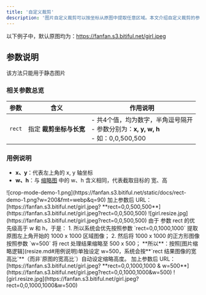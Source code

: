 ```yaml
---
title: '自定义裁剪'
description: '图片自定义裁剪可以按坐标从原图中提取任意区域。本文介绍自定义裁剪的参数说明及使用示例。'
---
```


以下例子中，默认原图均为：https://fanfan.s3.bitiful.net/girl.jpeg

## 参数说明

<Warning>该方法只能用于静态图片</Warning>

### 相关参数总览

| 参数 | 含义 | 作用说明 |
| :--- | --- | --- |
| ` rect ` | 指定 **裁剪坐标与长宽** | - 共4个值，均为数字，半角逗号隔开<br />- 参数分别为：**x, y, w, h**<br />- 如：0,0,500,500 |

### 用例说明

- **x、y**：代表左上角的 x, y 轴坐标
- **w、h**：与 [缩略图](resize.md#相关参数总览) 中的 w、h 含义相同，代表截取目标的 宽、高

<AccordionGroup>
    <Accordion title="演示：左上角顶边，截取原图 500 宽、500 高 的区域" icon="hand-back-point-right">
        <Accordion title="处理逻辑示例" icon="hand-back-point-right">
        <Frame>![crop-mode-demo-1.png](https://fanfan.s3.bitiful.net/static/docs/rect-demo-1.png?w=200&fmt=webp&q=90)</Frame>
        </Accordion>
    加上参数后 URL：[https://fanfan.s3.bitiful.net/girl.jpeg? **rect=0,0,500,500**](https://fanfan.s3.bitiful.net/girl.jpeg?rect=0,0,500,500)
    <Frame>![girl.resize.jpg](https://fanfan.s3.bitiful.net/girl.jpeg?rect=0,0,500,500)</Frame>
    </Accordion>
    <Accordion title="演示：左上角顶边，截取原图 1000 宽、1000 高 的区域，同时，设定 w=500" icon="hand-back-point-right">
    由于 参数 rect 的优先级高于 w 和 h，于是：
    1. 所以系统会优先按照参数 `rect=0,0,1000,1000` 提取原图左上角开始的 1000 x 1000 区域图像；
    2. 然后将 1000 x 1000 的正方形图像按照参数 `w=500` 将 rect 处理结果缩略至 500 x 500；
    **所以**：按照[图片缩略逻辑](resize.md#用例说明)单独设定 w=500，系统会按**`rect 结果图像的宽高比`**（而非`原图的宽高比`）自动设定缩略高度。
    加上参数后 URL：[https://fanfan.s3.bitiful.net/girl.jpeg? **rect=0,0,1000,1000 & w=500**](https://fanfan.s3.bitiful.net/girl.jpeg?rect=0,0,1000,1000&w=500)
    <Frame>![girl.resize.jpg](https://fanfan.s3.bitiful.net/girl.jpeg?rect=0,0,1000,1000&w=500)</Frame>
    </Accordion>
</AccordionGroup>